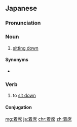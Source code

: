 ==Japanese==
{{ja-kanjitab|ちゃく|せき|yomi=o}}

===Pronunciation===
{{ja-pron|ちゃくせき|y=o}}

===Noun===
{{ja-noun|ちゃくせき}}

# [[sit down|sitting down]]

====Synonyms====
* {{ja-r|着座|ちゃくざ}}

===Verb===
{{ja-verb-suru|ちゃくせき}}

#to [[sit down]]

====Conjugation====
{{ja-suru|ちゃくせき}}

[[mg:着席]]
[[ja:着席]]
[[chr:着席]]
[[zh:着席]]